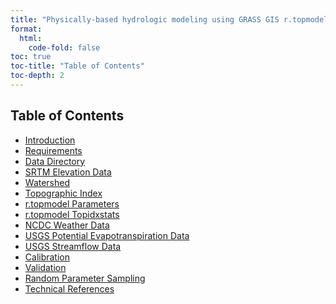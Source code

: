 ---
title: "Physically-based hydrologic modeling using GRASS GIS r.topmodel"
format:
  html:
    code-fold: false
toc: true
toc-title: "Table of Contents"
toc-depth: 2
---

## Table of Contents

- [Introduction](#introduction)
- [Requirements](#requirements)
- [Data Directory](#data-directory)
- [SRTM Elevation Data](#srtm-elevation-data)
- [Watershed](#watershed)
- [Topographic Index](#topographic-index)
- [r.topmodel Parameters](#rtopmodel-parameters)
- [r.topmodel Topidxstats](#rtopmodel-topidxstats)
- [NCDC Weather Data](#ncdc-weather-data)
- [USGS Potential Evapotranspiration Data](#usgs-potential-evapotranspiration-data)
- [USGS Streamflow Data](#usgs-streamflow-data)
- [Calibration](#calibration)
- [Validation](#validation)
- [Random Parameter Sampling](#random-parameter-sampling)
- [Technical References](#technical-references)

